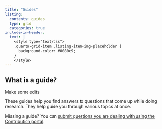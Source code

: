 ```yaml
---
title: "Guides"
listing:
  contents: guides
  type: grid
  categories: true
include-in-header:
  text: |
    <style type="text/css">
    .quarto-grid-item .listing-item-img-placeholder {
      background-color: #0080c9;
    }
    </style>
---
```


::: {.callout-tip}

## What is a guide?

Make some edits

These guides help you find answers to questions that come up while doing research. They help guide you through various topics at once.

Missing a guide? You can [submit questions you are dealing with using the Contribution portal](https://ez-github-contributor.netlify.app/).
:::
